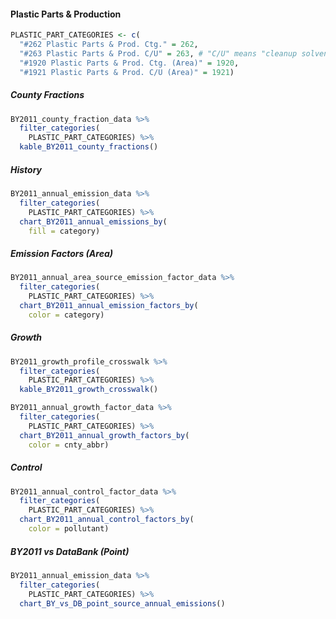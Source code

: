 #### Plastic Parts & Production {#petprod-coat-indcom-plastic-part}

```r
PLASTIC_PART_CATEGORIES <- c(
  "#262 Plastic Parts & Prod. Ctg." = 262,
  "#263 Plastic Parts & Prod. C/U" = 263, # "C/U" means "cleanup solvent"
  "#1920 Plastic Parts & Prod. Ctg. (Area)" = 1920,
  "#1921 Plastic Parts & Prod. C/U (Area)" = 1921)
```

##### County Fractions {-}

```r
BY2011_county_fraction_data %>%
  filter_categories(
    PLASTIC_PART_CATEGORIES) %>%
  kable_BY2011_county_fractions()
```

##### History {-}

```r
BY2011_annual_emission_data %>%
  filter_categories(
    PLASTIC_PART_CATEGORIES) %>%
  chart_BY2011_annual_emissions_by(
    fill = category) 
```

##### Emission Factors (Area) {-}

```r
BY2011_annual_area_source_emission_factor_data %>%
  filter_categories(
    PLASTIC_PART_CATEGORIES) %>%
  chart_BY2011_annual_emission_factors_by(
    color = category)
```

##### Growth {-}

```r
BY2011_growth_profile_crosswalk %>%
  filter_categories(
    PLASTIC_PART_CATEGORIES) %>%
  kable_BY2011_growth_crosswalk()
```

```r
BY2011_annual_growth_factor_data %>%
  filter_categories(
    PLASTIC_PART_CATEGORIES) %>%
  chart_BY2011_annual_growth_factors_by(
    color = cnty_abbr) 
```

##### Control {-}

```r
BY2011_annual_control_factor_data %>%
  filter_categories(
    PLASTIC_PART_CATEGORIES) %>%
  chart_BY2011_annual_control_factors_by(
    color = pollutant) 
```

##### BY2011 vs DataBank (Point) {-}

```r
BY2011_annual_emission_data %>%
  filter_categories(
    PLASTIC_PART_CATEGORIES) %>%
  chart_BY_vs_DB_point_source_annual_emissions()
```
